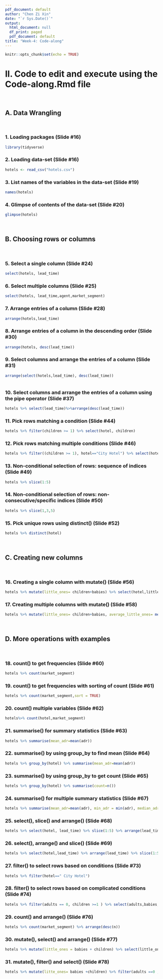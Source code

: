 ```yaml
---
pdf_document: default
author: "Chen Zi Xin"
date: "`r Sys.Date()`"
output:
  html_document: null
  df_print: paged
  pdf_document: default
title: "Week-4: Code-along"
---
```


  ```r
knitr::opts_chunk$set(echo = TRUE)
```

# II. Code to edit and execute using the Code-along.Rmd file 
<br>

## A. Data Wrangling
<br>

### 1. Loading packages (Slide #16)

```r
library(tidyverse)

```

### 2. Loading data-set (Slide #16)

```r
hotels <- read_csv("hotels.csv")

```

### 3. List names of the variables in the data-set (Slide #19)

```r
names(hotels)
```


### 4. Glimpse of contents of the data-set (Slide #20)

```r
glimpse(hotels)

```
<br>

## B. Choosing rows or columns
<br>

### 5. Select a single column (Slide #24)

```r
select(hotels, lead_time)

```

### 6. Select multiple columns (Slide #25)

```r
select(hotels, lead_time,agent,market_segment)

```

### 7. Arrange entries of a column (Slide #28)

```r
arrange(hotels,lead_time)

```

### 8. Arrange entries of a column in the descending order (Slide #30)

```r
arrange(hotels, desc(lead_time))

```

### 9. Select columns and arrange the entries of a column (Slide #31)

```r
arrange(select(hotels,lead_time), desc(lead_time))



```

### 10. Select columns and arrange the entries of a column using the pipe operator (Slide #37)

```r
hotels %>% select(lead_time)%>%arrange(desc(lead_time))

```

### 11. Pick rows matching a condition (Slide #44)

```r
hotels %>% filter(children >= 1) %>% select(hotel, children)
```

### 12. Pick rows matching multiple conditions (Slide #46)

```r
hotels %>% filter((children >= 1), hotel=="City Hotel") %>% select(hotel, children)

```

### 13. Non-conditional selection of rows: sequence of indices (Slide #49)

```r
hotels %>% slice(1:5)
```

### 14. Non-conditional selection of rows: non-consecutive/specific indices (Slide #50)

```r
hotels %>% slice(1,3,5)

```

### 15. Pick unique rows using distinct() (Slide #52)

```r
hotels %>% distinct(hotel)

```
<br>

## C. Creating new columns
<br>

### 16. Creating a single column with mutate() (Slide #56)

```r
hotels %>% mutate(little_ones= children+babies) %>% select(hotel,little_ones,children,babies)

```

### 17. Creating multiple columns with mutate() (Slide #58)

```r
hotels %>% mutate(little_ones= children+babies, average_little_ones= mean(little_ones)) %>% select(hotel,little_ones,children,babies)

```
<br>

## D. More operations with examples
<br>

### 18. count() to get frequencies (Slide #60)

```r
hotels %>% count(market_segment)
```

### 19. count() to get frequencies with sorting of count (Slide #61)

```r
hotels %>% count(market_segment,sort = TRUE)

```

### 20. count() multiple variables (Slide #62)

```r
hotels%>% count(hotel,market_segment)
```

### 21. summarise() for summary statistics (Slide #63)

```r
hotels %>% summarise(mean_adr=mean(adr))
```

### 22. summarise() by using group_by to find mean (Slide #64)

```r
hotels %>% group_by(hotel) %>% summarise(mean_adr=mean(adr))

```

### 23. summarise() by using group_by to get count (Slide #65)

```r
hotels %>% group_by(hotel) %>% summarise(count=n())
```

### 24. summarise() for multiple summary statistics (Slide #67)

```r
hotels %>% summarise(mean_adr=mean(adr), min_adr = min(adr), median_adr = median(adr), max_adr = max(adr))
```

### 25. select(), slice() and arrange() (Slide #68)

```r
hotels %>% select(hotel, lead_time) %>% slice(1:5) %>% arrange(lead_time)

```

### 26. select(), arrange() and slice() (Slide #69)

```r
hotels %>% select(hotel,lead_time) %>% arrange(lead_time) %>% slice(1:5)

```

### 27. filter() to select rows based on conditions (Slide #73)

```r
hotels %>% filter(hotel==" City Hotel")

```

### 28. filter() to select rows based on complicated conditions (Slide #74)

```r
hotels %>% filter(adults == 0, children >=1 ) %>% select(adults,babies,children)

```

### 29. count() and arrange() (Slide #76)

```r
hotels %>% count(market_segment) %>% arrange(desc(n))

```

### 30. mutate(), select() and arrange() (Slide #77)

```r
hotels %>% mutate(little_ones = babies + children) %>% select(little_ones, babies, children) %>% arrange(desc(little_ones))

```


### 31. mutate(), filter() and select() (Slide #78)

```r
hotels %>% mutate(litte_ones= babies +children) %>% filter(adults ==0 , children >=1) %>% select(litte_ones, babies, children)
```